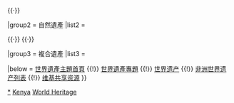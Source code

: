 {{Navbox
|name  = 肯尼亚世界遗产
|title = {{KEN}}[[世界遗产]]
|state = autocollapse
|image = {{location map+ |Kenya |caption= |places=
<!-- 文化遺產 /-->
         <!-- ↓1231米吉肯达卡亚圣林 /-->
             {{location map~ |Kenya |label= |position= |link= |mark=Blue 0080ff pog.svg |marksize=4
                |lat_deg=3 |lat_min=47 |lat_sec=55 |lat_dir=S
                |lon_deg=39 |lon_min=30 |lon_sec=52 |lon_dir=E
             }}
             {{location map~ |Kenya |label= |position= |link= |mark=Blue 0080ff pog.svg |marksize=4
                |lat_deg=3 |lat_min=50 |lat_sec=15 |lat_dir=S
                |lon_deg=39 |lon_min=40 |lon_sec=10 |lon_dir=E
             }}
             {{location map~ |Kenya |label= |position= |link= |mark=Blue 0080ff pog.svg |marksize=4
                |lat_deg=3 |lat_min=51 |lat_sec=49 |lat_dir=S
                |lon_deg=39 |lon_min=39 |lon_sec=7 |lon_dir=E
             }}
             {{location map~ |Kenya |label=1231 |position=left |link=米吉肯达圣林 |mark=Blue 0080ff pog.svg |marksize=4
                |lat_deg=3 |lat_min=37 |lat_sec=14 |lat_dir=S
                |lon_deg=39 |lon_min=44 |lon_sec=10 |lon_dir=E
             }}
             {{location map~ |Kenya |label= |position= |link= |mark=Blue 0080ff pog.svg |marksize=4
                |lat_deg=3 |lat_min=53 |lat_sec=49 |lat_dir=S
                |lon_deg=39 |lon_min=37 |lon_sec=58 |lon_dir=E
             }}
             {{location map~ |Kenya |label= |position= |link= |mark=Blue 0080ff pog.svg |marksize=4
                |lat_deg=3 |lat_min=55 |lat_sec=55 |lat_dir=S
                |lon_deg=39 |lon_min=35 |lon_sec=46 |lon_dir=E
             }}
             {{location map~ |Kenya |label= |position= |link= |mark=Blue 0080ff pog.svg |marksize=4
                |lat_deg=3 |lat_min=59 |lat_sec=54 |lat_dir=S
                |lon_deg=39 |lon_min=31 |lon_sec=25 |lon_dir=E
             }}
             {{location map~ |Kenya |label= |position= |link= |mark=Blue 0080ff pog.svg |marksize=4
                |lat_deg=4 |lat_min=23 |lat_sec=36 |lat_dir=S
                |lon_deg=39 |lon_min=32 |lon_sec=41 |lon_dir=E
             }}
         <!-- ↑1231米吉肯达卡亚圣林 /-->
             {{location map~ |Kenya |label=1055 |position= |link=拉穆镇 |mark=Blue 0080ff pog.svg 
                |lat_deg=2 |lat_min=17 |lat_sec=4 |lat_dir=S
                |lon_deg=40 |lon_min=51 |lon_sec=9 |lon_dir=E
             }}
             {{location map~ |Kenya |label=1295 |position= |link=耶稣堡 |mark=Blue 0080ff pog.svg 
                |lat_deg=4 |lat_min=3 |lat_sec=46 |lat_dir=S
                |lon_deg=39 |lon_min=40 |lon_sec=46 |lon_dir=E
             }}
<!-- 自然遺產 /-->
         <!-- ↓800肯尼亚山国家公园及自然森林/-->
             {{location map~ |Kenya |label= |position= |link= |mark=Green 00ff00 pog.svg |marksize=
                |lat_deg=0 |lat_min=9 |lat_sec=18 |lat_dir=N
                |lon_deg=37 |lon_min=18 |lon_sec=56 |lon_dir=E
             }}
             {{location map~ |Kenya |label=800 |position= |link=肯尼亚山国家公园 |mark=Green 00ff00 pog.svg |marksize=
                |lat_deg=0 |lat_min=13 |lat_sec=20 |lat_dir=N
                |lon_deg=37 |lon_min=27 |lon_sec=51 |lon_dir=E
             }}
         <!-- ↑800肯尼亚山国家公园及自然森林/-->
         <!-- ↓801图尔卡纳湖国家公园/-->
             {{location map~ |Kenya |label= |position= |link= |mark=Green 00ff00 pog.svg |marksize=
                |lat_deg=4 |lat_min=0 |lat_sec=0 |lat_dir=N
                |lon_deg=36 |lon_min=19 |lon_sec=60 |lon_dir=E
             }}
             {{location map~ |Kenya |label= |position= |link= |mark=Green 00ff00 pog.svg |marksize=
                |lat_deg=3 |lat_min=29 |lat_sec=30 |lat_dir=N
                |lon_deg=36 |lon_min=4 |lon_sec=0 |lon_dir=E
             }}
             {{location map~ |Kenya |label=801 |position=top |link=图尔卡纳湖国家公园 |mark=Green 00ff00 pog.svg |marksize=
                |lat_deg=2 |lat_min=37 |lat_sec=57 |lat_dir=N
                |lon_deg=36 |lon_min=35 |lon_sec=41 |lon_dir=E
             }}
         <!-- ↑801图尔卡纳湖国家公园/-->
         <!-- ↓1060肯尼亚东非大裂谷的湖泊系统 /-->
             {{location map~ |Kenya |label=1060 |position=left |link=肯尼亚东非大裂谷的湖泊系统 |mark=Green 00ff00 pog.svg |marksize=4
                |lat_deg=0 |lat_min=26 |lat_sec=33 |lat_dir=N
                |lon_deg=36 |lon_min=14 |lon_sec=24 |lon_dir=E
             }}
             {{location map~ |Kenya |label= |position= |link= |mark=Green 00ff00 pog.svg |marksize=4
                |lat_deg=0 |lat_min=21 |lat_sec=32 |lat_dir=N
                |lon_deg=36 |lon_min=5 |lon_sec=8 |lon_dir=E
             }}
             {{location map~ |Kenya |label= |position= |link= |mark=Green 00ff00 pog.svg |marksize=4
                |lat_deg=0 |lat_min=15 |lat_sec=30 |lat_dir=N
                |lon_deg=36 |lon_min=5 |lon_sec=8 |lon_dir=E
             }}
         <!-- ↑1060肯尼亚东非大裂谷的湖泊系统 /-->
         }}

|basestyle  = background:#D1E5F2;
|titlestyle = background-color: #B5D8EF
|belowstyle = font-size:85%;

|group1 = 文化遺產
|list1  = <div>
{{nowrap|{{colortext|1055|c=blue}}：[[拉穆镇|拉穆古镇]]}}{{·}}
{{nowrap|{{colortext|1231|c=blue}}：[[米吉肯达圣林|米吉肯达卡亚圣林]]}}{{nowrap|（共8處）}}{{·}}
{{nowrap|{{colortext|1295|c=blue}}：[[耶稣堡|蒙巴萨的耶稣堡]]}}
</div>

|group2 = 自然遺產
|list2  = <div>
{{nowrap|{{colortext|800|c=limegreen}}：[[肯尼亚山国家公园|肯尼亚山国家公园及自然森林]]}}{{nowrap|（共2處）}}{{·}}
{{nowrap|{{colortext|801|c=limegreen}}：[[图尔卡纳湖国家公园]]}}{{nowrap|（共3處）}}{{·}}
{{nowrap|{{colortext|1060|c=limegreen}}：[[肯尼亚东非大裂谷的湖泊系统]]}}{{nowrap|（共3處）}}
</div>

|group3 = 複合遺產
|list3  =

|below = [[Portal:世界遗产|世界遺產主題首頁]] {{!}} [[WikiProject:世界遗产|世界遺產專題]] {{!}} [[世界遗产]] {{!}} [[非洲世界遗产列表]] {{!}} [[:Commons:Category:World Heritage Sites in Kenya|维基共享资源]]
}}<noinclude>
{{collapsible option}}
[[Category:肯尼亚世界遗产|*]]
[[Category:非洲世界遺產模板|Kenya]]
[[Category:肯亞模板|World Heritage]]
</noinclude>